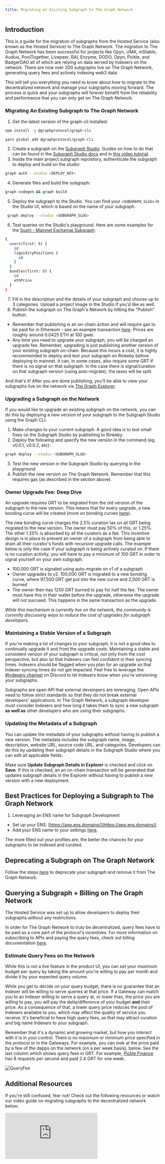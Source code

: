 ```yaml
---
title: Migrating an Existing Subgraph to The Graph Network
---
```


## Introduction

This is a guide for the migration of subgraphs from the Hosted Service (also known as the Hosted Service) to The Graph Network. The migration to The Graph Network has been successful for projects like Opyn, UMA, mStable, Audius, PoolTogether, Livepeer, RAI, Enzyme, DODO, Opyn, Pickle, and BadgerDAO all of which are relying on data served by Indexers on the network. There are now over 200 subgraphs live on The Graph Network, generating query fees and actively indexing web3 data.

This will tell you everything you need to know about how to migrate to the decentralized network and manage your subgraphs moving forward. The process is quick and your subgraphs will forever benefit from the reliability and performance that you can only get on The Graph Network.

### Migrating An Existing Subgraph to The Graph Network

1. Get the latest version of the graph-cli installed:

```sh
npm install -g @graphprotocol/graph-cli
```

```sh
yarn global add @graphprotocol/graph-cli
```

2. Create a subgraph on the [Subgraph Studio](https://thegraph.com/studio/). Guides on how to do that can be found in the [Subgraph Studio docs](/studio/subgraph-studio) and in [this video tutorial](https://www.youtube.com/watch?v=HfDgC2oNnwo).
3. Inside the main project subgraph repository, authenticate the subgraph to deploy and build on the studio:

```sh
graph auth --studio <DEPLOY_KEY>
```

4. Generate files and build the subgraph:

```sh
graph codegen && graph build
```

5. Deploy the subgraph to the Studio. You can find your `<SUBGRAPH_SLUG>` in the Studio UI, which is based on the name of your subgraph.

```sh
 graph deploy --studio <SUBGRAPH_SLUG>
```

6. Test queries on the Studio's playground. Here are some examples for the [Sushi - Mainnet Exchange Subgraph](https://thegraph.com/explorer/subgraph?id=0x4bb4c1b0745ef7b4642feeccd0740dec417ca0a0-0&view=Playground):

```sh
{
  users(first: 5) {
    id
    liquidityPositions {
      id
    }
  }
  bundles(first: 5) {
    id
    ethPrice
  }
}
```

7. Fill in the description and the details of your subgraph and choose up to 3 categories. Upload a project image in the Studio if you'd like as well.
8. Publish the subgraph on The Graph's Network by hitting the "Publish" button.

- Remember that publishing is an on-chain action and will require gas to be paid for in Ethereum - see an example transaction [here](https://etherscan.io/tx/0xd0c3fa0bc035703c9ba1ce40c1862559b9c5b6ea1198b3320871d535aa0de87b). Prices are roughly around 0.0425 ETH at 100 gwei.
- Any time you need to upgrade your subgraph, you will be charged an upgrade fee. Remember, upgrading is just publishing another version of your existing subgraph on-chain. Because this incurs a cost, it is highly recommended to deploy and test your subgraph on Rinkeby before deploying to mainnet. It can, in some cases, also require some GRT if there is no signal on that subgraph. In the case there is signal/curation on that subgraph version (using auto-migrate), the taxes will be split.

And that's it! After you are done publishing, you'll be able to view your subgraphs live on the network via [The Graph Explorer](https://thegraph.com/explorer).

### Upgrading a Subgraph on the Network

If you would like to upgrade an existing subgraph on the network, you can do this by deploying a new version of your subgraph to the Subgraph Studio using the Graph CLI.

1. Make changes to your current subgraph. A good idea is to test small fixes on the Subgraph Studio by publishing to Rinkeby.
2. Deploy the following and specify the new version in the command (eg. v0.0.1, v0.0.2, etc):

```sh
graph deploy --studio <SUBGRAPH_SLUG>
```

3. Test the new version in the Subgraph Studio by querying in the playground
4. Publish the new version on The Graph Network. Remember that this requires gas (as described in the section above).

### Owner Upgrade Fee: Deep Dive

An upgrade requires GRT to be migrated from the old version of the subgraph to the new version. This means that for every upgrade, a new bonding curve will be created (more on bonding curves [here](/curating#bonding-curve-101)).

The new bonding curve charges the 2.5% curation tax on all GRT being migrated to the new version. The owner must pay 50% of this, or 1.25%. The other 1.25% is absorbed by all the curators as a fee. This incentive design is in place to prevent an owner of a subgraph from being able to drain all their curator's funds with recursive upgrade calls. The example below is only the case if your subgraph is being actively curated on. If there is no curation activity, you will have to pay a minimum of 100 GRT in order to signal yourself on your own subgraph.

- 100,000 GRT is signaled using auto-migrate on v1 of a subgraph
- Owner upgrades to v2. 100,000 GRT is migrated to a new bonding curve, where 97,500 GRT get put into the new curve and 2,500 GRT is burned
- The owner then has 1250 GRT burned to pay for half the fee. The owner must have this in their wallet before the upgrade, otherwise the upgrade will not succeed. This happens in the same transaction as the upgrade.

_While this mechanism is currently live on the network, the community is currently discussing ways to reduce the cost of upgrades for subgraph developers._

### Maintaining a Stable Version of a Subgraph

If you're making a lot of changes to your subgraph, it is not a good idea to continually upgrade it and front the upgrade costs. Maintaining a stable and consistent version of your subgraph is critical, not only from the cost perspective, but also so that Indexers can feel confident in their syncing times. Indexers should be flagged when you plan for an upgrade so that Indexer syncing times do not get impacted. Feel free to leverage the [#Indexers channel](https://discord.gg/8tgJ7rKW) on Discord to let Indexers know when you're versioning your subgraphs.

Subgraphs are open API that external developers are leveraging. Open APIs need to follow strict standards so that they do not break external developers' applications. In The Graph Network, a subgraph developer must consider Indexers and how long it takes them to sync a new subgraph **as well as** other developers who are using their subgraphs.

### Updating the Metadata of a Subgraph

You can update the metadata of your subgraphs without having to publish a new version. The metadata includes the subgraph name, image, description, website URL, source code URL, and categories. Developers can do this by updating their subgraph details in the Subgraph Studio where you can edit all applicable fields.

Make sure **Update Subgraph Details in Explorer** is checked and click on **Save**. If this is checked, an an on-chain transaction will be generated that updates subgraph details in the Explorer without having to publish a new version with a new deployment.

## Best Practices for Deploying a Subgraph to The Graph Network

1. Leveraging an ENS name for Subgraph Development

- Set up your ENS: [https://app.ens.domains/](https://app.ens.domains/)
- Add your ENS name to your settings [here](https://thegraph.com/explorer/settings?view=display-name).

The more filled out your profiles are, the better the chances for your subgraphs to be indexed and curated.

## Deprecating a Subgraph on The Graph Network

Follow the steps [here](/developer/deprecating-a-subgraph) to deprecate your subgraph and remove it from The Graph Network.

## Querying a Subgraph + Billing on The Graph Network

The Hosted Service was set up to allow developers to deploy their subgraphs without any restrictions.

In order for The Graph Network to truly be decentralized, query fees have to be paid as a core part of the protocol's incentives. For more information on subscribing to APIs and paying the query fees, check out billing documentation [here](/studio/billing).

### Estimate Query Fees on the Network

While this is not a live feature in the product UI, you can set your maximum budget per query by taking the amount you're willing to pay per month and divide it by your expected query volume.

While you get to decide on your query budget, there is no guarantee that an Indexer will be willing to serve queries at that price. If a Gateway can match you to an Indexer willing to serve a query at, or lower than, the price you are willing to pay, you will pay the delta/difference of your budget **and** their price. As a consequence of that, a lower query price reduces the pool of Indexers available to you, which may affect the quality of service you receive. It's beneficial to have high query fees, as that may attract curation and big name Indexers to your subgraph.

Remember that it's a dynamic and growing market, but how you interact with it is in your control. There is no maximum or minimum price specified in the protocol or in the Gateways. For example, you can look at the price paid by a few of the dapps on the network (on a per week basis), below. See the last column which shows query fees in GRT. For example, [Pickle Finance](https://www.pickle.finance/) has 8 requests per second and paid 2.4 GRT for one week.

![QueryFee](/img/QueryFee.png)

## Additional Resources

If you're still confused, fear not! Check out the following resources or watch our video guide on migrating subgraphs to the decentralized network below:

<iframe
  className="video-iframe"
  src="https://www.youtube.com/embed/CzdQ3dFFrjo"
  title="YouTube ビデオプレイヤー"
  frameBorder="0"
  allowFullScreen

></p> 

<ul>
  <li>
    <a href="https://github.com/graphprotocol/contracts">The Graph Network Contracts</a>
  </li>
  <li>
    <a href="https://github.com/graphprotocol/contracts/blob/dev/contracts/curation/Curation.sol">Curation Contract</a> - the underlying contract that the GNS wraps around <ul>
      <li>
        Address - <code>0x8fe00a685bcb3b2cc296ff6ffeab10aca4ce1538</code>
      </li>
    </ul>
  </li>
  <li>
    <a href="/studio/subgraph-studio">Subgraph Studio documentation</a>
  </li>
</ul>
